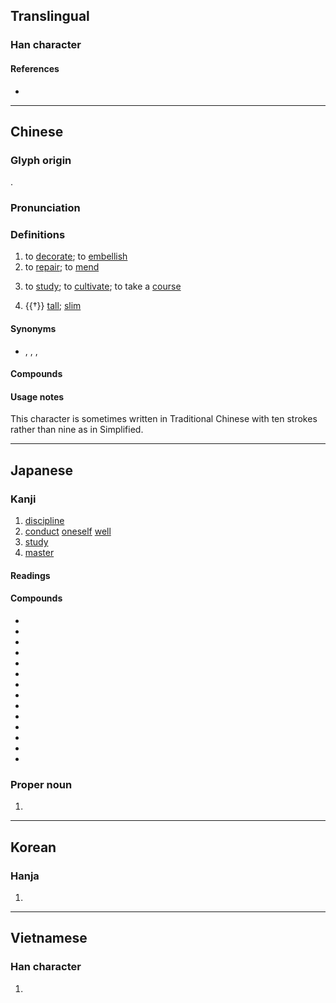 {{also|脩}}
{{character info/new}}
==Translingual==
{{stroke order|strokes=9}}

===Han character===
{{Han char|rn=9|rad=人|as=07|asj=08|sn=9|snj=10|four=28222|canj=OLOH|ids=⿲亻丨⿱夂彡(G),⿲亻丨㣊(HTJKV)}}

====References====
* {{Han ref|kx=0106.050|dkj=00721|dj=0225.130|hdz=10159.020|uh=4FEE|ud=20462|bh=ADD7|bd=44503}}

----

==Chinese==
{{zh-forms|alt=俢,㣊-second round simplified}}

===Glyph origin===
{{Han etym}}
{{Han compound|攸|彡|ls=psc|c1=p|c2=s}}.

===Pronunciation===
{{zh-pron
|m=xiū
|m-s=
|dg=
|c=sau1
|c-t=
|g=
|h=pfs=siû
|j=
|mb=siú
|md=siŭ
|mn=siu
|mn-t=siu1
|w=
|x=
|ma=Zh-xiu.ogg
|mc=y
|oc=y
|cat=v
}}

===Definitions===
{{zh-hanzi}}

# to [[decorate]]; to [[embellish]]
# to [[repair]]; to [[mend]]
# {{lb|zh|education}} to [[study]]; to [[cultivate]]; to take a [[course]]
# {{†}} [[tall]]; [[slim]]

====Synonyms====
* {{sense|to repair}} {{q|colloquial}} {{zh-l|擺弄}}, {{zh-l|補}}, {{q|colloquial}} {{zh-l|拾掇}}, {{zh-l|修理}}

====Compounds====
{{zh-der|修版|修道|修訂|修復|修改|修建|修理|修飾|修養|修整|修正|修築|大修|修辭學|修煉|修女|修指甲|修治|修函|修士|修蓋|修橋補路|不修|不修帷薄|修舊利廢|修持|不修小節|修身養性|修濬|在職進修|年久失修|帕修斯|修習|修撰|修仙|修明|修補|修枝|修造|俊眼修眉|修省|修邊幅|修墓|修眉|修邊|修己|修正主義|修謹以俟|修竹|修路|小修|修阻|恨苦修行|修行|必修科|必修|修譜|修辭|不修邊幅|修飾邊幅|專修|修學|修書|修和|修五臟廟|帷薄不修|修長|修繕|修剪|修訂本|修文偃武|地下修文|姱修|修業|女修士|修憲|帶髮修行|修身|修母畫荻|修葺|修練|修腳|報修|修鍊|主修|在家修|偃武修文|修道院|修齋|修修|失修|修置產室|前修|修睦|修文|修好|兼修|修齡|公門修行|修禊|修面|修辭格|修身齊家|修護|修名|修史|修容|修正液|修短|碎修兒|束修|演武修文|檢修|監修|束身自修|暑修班|潛修|滴修都速|研修|滅罪修因|擋修|文修武偃|程序修憲|福惠雙修|承修|武偃文修|搶修|清修|束身修行|焚修|歲修|棄武修文|文修武備|整修|編修|自修|選修科|講信修睦|纂修|養性修真|術德兼修|靜修|補修|進德修業|蹇修|興修|維修|阿修羅|阻修|選修|重修舊好|重修|邊幅不修|翻修|進修|裝修|苦修|茂林修竹|修武|導修課}}

====Usage notes====
This character is sometimes written in Traditional Chinese with ten strokes rather than nine as in Simplified. 

{{zh-cat|Elementary}}

----

==Japanese==

===Kanji===
{{ja-kanji|grade=5|rs=人08}}

# [[discipline]]
# [[conduct]] [[oneself]] [[well]]
# [[study]]
# [[master]]

====Readings====
{{ja-readings
|goon=しゅ, す
|kanon=しゅう<しう
|kun=おさ-める, おさ-まる
|nanori=のぶ
}}

====Compounds====
{{der-top3|Compounds}}
* {{ja-r|改修|かいしゅう}}
* {{ja-r|修行|しゅぎょう}}
* {{ja-r|修士|しゅうし}}
* {{ja-r|修整|しゅうせい}}
* {{ja-r|修正|しゅうせい}}
* {{ja-r|修繕|しゅうぜん}}
* {{ja-r|修訂|しゅうてい}}
* {{ja-r|修道|しゅうどう}}
* {{ja-r|修復|しゅうふく}}
* {{ja-r|修補|しゅうほ}}
* {{ja-r|修養|しゅうよう}}
* {{ja-r|修羅|しゅら}}
* {{ja-r|修理|しゅうり}}
* {{ja-r|補修|ほしゅう}}
{{der-bottom}}

===Proper noun===
{{ja-pos|おさむ|proper}}

# {{given name|ja|male|sort=おさむ}}

----

==Korean==

===Hanja===
{{ko-hanja|hangeul=수|rv=su|mr=su|y=swu}}

# {{rfdef|ko|sort=人07}}

----

==Vietnamese==

===Han character===
{{vi-hantu|[[tu]], [[khương]]|rs=人07}}

# {{rfdef|vi|sort=人07}}